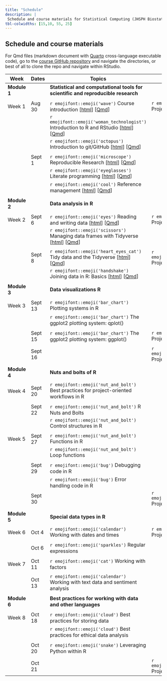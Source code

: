 ```yaml
---
title: "Schedule"
description: |
 Schedule and course materials for Statistical Computing (JHSPH Biostatistics 140.776 Fall 2022).
tbl-colwidths: [15,10, 55, 25]
---
```


## Schedule and course materials

For Qmd files (markdown document with [Quarto](https://quarto.org/docs/authoring/markdown-basics.html) cross-language executable code), go to the [course GitHub repository](https://github.com/stephaniehicks/jhustatcomputing2022) and navigate the directories, or best of all to clone the repo and navigate within RStudio.

::: column-page
| Week         | Dates   | Topics | Projects  |
|---|---|---|---|---|
| **Module 1** | | **Statistical and computational tools for scientific and reproducible research**  | |
| | | | | 
| Week 1       | Aug 30  | `r emojifont::emoji('wave')` Course introduction [[html](posts/welcome/index.qmd)] [[Qmd](https://github.com/stephaniehicks/jhustatcomputing2022/blob/main/posts/welcome/index.qmd)]  | `r emojifont::emoji('palm_tree')` Project 0 [[html](projects/2022-08-30-project-0/index.qmd)] [[Qmd](https://github.com/stephaniehicks/jhustatcomputing2022/blob/main/projects/2022-08-30-project-0/index.qmd)] |
| | | `r emojifont::emoji('woman_technologist')` Introduction to R and RStudio [[html](posts/2022-08-30-introduction-to-r-and-rstudio/index.qmd)] [[Qmd](https://github.com/stephaniehicks/jhustatcomputing2022/blob/main/posts/2022-08-30-introduction-to-r-and-rstudio/index.qmd)] | |
| | | `r emojifont::emoji('octopus')` Introduction to git/GitHub  [[html](posts/2022-08-30-introduction-to-gitgithub/index.qmd)] [[Qmd](https://github.com/stephaniehicks/jhustatcomputing2022/blob/main/posts/2022-08-30-introduction-to-gitgithub/index.qmd)] | |
| | | | |
| | Sept 1  | `r emojifont::emoji('microscope')` Reproducible Research [[html](posts/2022-09-01-reproducible-research/index.qmd)] [[Qmd](https://github.com/stephaniehicks/jhustatcomputing2022/blob/main/posts/2022-09-01-reproducible-research/index.qmd)] | | 
| | | `r emojifont::emoji('eyeglasses')` Literate programming [[html](posts/2022-09-01-literate-programming/index.qmd)] [[Qmd](https://github.com/stephaniehicks/jhustatcomputing2022/blob/main/posts/2022-09-01-literate-programming/index.qmd)] | |
| | | `r emojifont::emoji('cool')` Reference management [[html](posts/2022-09-01-reference-management/index.qmd)] [[Qmd](https://github.com/stephaniehicks/jhustatcomputing2022/blob/main/posts/2022-09-01-reference-management/index.qmd)]  | | 
| | | | | 
| **Module 2** | | **Data analysis in R** | |              
| | | | | 
 Week 2 | Sept 6  | `r emojifont::emoji('eyes')` Reading and writing data [[html](posts/2022-09-06-reading-and-writing-data/index.qmd)] [[Qmd](https://github.com/stephaniehicks/jhustatcomputing2022/blob/main/posts/2022-09-06-reading-and-writing-data/index.qmd)]   | `r emojifont::emoji('palm_tree')` Project 1 [[html](projects/2022-09-06-project-1/index.qmd)] [[Qmd](https://github.com/stephaniehicks/jhustatcomputing2022/blob/main/projects/2022-09-06-project-1/index.qmd)] |
| | | `r emojifont::emoji('scissors')` Managing data frames with Tidyverse [[html](posts/2022-09-06-managing-data-frames-with-tidyverse/index.qmd)] [[Qmd](https://github.com/stephaniehicks/jhustatcomputing2022/blob/main/posts/2022-09-06-managing-data-frames-with-tidyverse/index.qmd)] | | 
| | | | | 
| | Sept 8  | `r emojifont::emoji('heart_eyes_cat')` Tidy data and the Tidyverse [[html](posts/2022-09-08-tidy-data-and-the-tidyverse/index.qmd)] [[Qmd](https://github.com/stephaniehicks/jhustatcomputing2022/blob/main/posts/2022-09-08-tidy-data-and-the-tidyverse/index.qmd)] | `r emojifont::emoji('fallen_leaf')` Project 0 due  |
| | | `r emojifont::emoji('handshake')` Joining data in R: Basics [[html](posts/2022-09-08-joining-data-in-r/index.qmd)] [[Qmd](https://github.com/stephaniehicks/jhustatcomputing2022/blob/main/posts/2022-09-08-joining-data-in-r/index.qmd)] | | 
| | | | | 
| **Module 3** | | **Data visualizations R** | |              
| | | | | 
| Week 3       | Sept 13 | `r emojifont::emoji('bar_chart')` Plotting systems in R  | | 
| | | `r emojifont::emoji('bar_chart')` The ggplot2 plotting system: qplot() | | 
| | | |
| | Sept 15 | `r emojifont::emoji('bar_chart')` The ggplot2 plotting system: ggplot() | `r emojifont::emoji('palm_tree')` Project 2  |
| | | | | 
| | Sept 16 |  | `r emojifont::emoji('fallen_leaf')` Project 1 due  | 
| | | |
| **Module 4** | | **Nuts and bolts of R** | |              
| | | | | 
| Week 4 | Sept 20 | `r emojifont::emoji('nut_and_bolt')` Best practices for project-oriented workflows in R  | | 
| | | |
| | Sept 22 |  `r emojifont::emoji('nut_and_bolt')` R Nuts and Bolts  | | 
| | | `r emojifont::emoji('nut_and_bolt')` Control structures in R | | 
| | | |
| Week 5   | Sept 27 | `r emojifont::emoji('nut_and_bolt')` Functions in R  | | 
| | | `r emojifont::emoji('nut_and_bolt')` Loop functions | | 
| | | |
| | Sept 29 |  `r emojifont::emoji('bug')` Debugging code in R  | | 
| |  | `r emojifont::emoji('bug')` Error handling code in R | | 
| | Sept 30  || `r emojifont::emoji('fallen_leaf')` Project 2 due |
| | | |
| **Module 5** | | **Special data types in R** | |              
| | | | | 
| Week 6 | Oct 4 |  `r emojifont::emoji('calendar')` Working with dates and times  | `r emojifont::emoji('palm_tree')` Project 3  |
| | | |
| | Oct 6   | `r emojifont::emoji('sparkles')` Regular expressions | |
| | | |
| Week 7 | Oct 11  | `r emojifont::emoji('cat')` Working with factors | | 
| | | |
| | Oct 13  | `r emojifont::emoji('calendar')` Working with text data and sentiment analysis | | 
| | | |
| **Module 6** |  | **Best practices for working with data and other languages**  | | 
| | | |
| Week 8       | Oct 18  | `r emojifont::emoji('cloud')`  Best practices for storing data | | 
|      |  | `r emojifont::emoji('cloud')`  Best practices for ethical data analysis | | 
| | | |
| | Oct 20  | `r emojifont::emoji('snake')` Leveraging Python within R   | | 
| | | |
| | Oct 21  | | `r emojifont::emoji('fallen_leaf')` Project 3 due  |
:::
